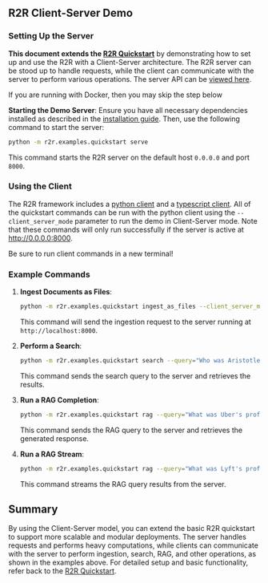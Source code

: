 
## R2R Client-Server Demo

### Setting Up the Server

**This document extends the [R2R Quickstart](/getting-started/quickstart)** by demonstrating how to set up and use the R2R with a Client-Server architecture. The R2R server can be stood up to handle requests, while the client can communicate with the server to perform various operations. The server API can be [viewed here](/getting-started/r2r-api).

<Callout type="warning" emoji="🐳">
If you are running with Docker, then you may skip the step below
</Callout>

**Starting the Demo Server**:
   Ensure you have all necessary dependencies installed as described in the [installation guide](/getting-started/installation). Then, use the following command to start the server:
   ```bash filename="bash" copy
   python -m r2r.examples.quickstart serve
   ```
   This command starts the R2R server on the default host `0.0.0.0` and port `8000`.

### Using the Client

The R2R framework includes a [python client](https://github.com/SciPhi-AI/R2R/blob/main/r2r/main/r2r_client.py) and a [typescript client](https://github.com/SciPhi-AI/r2r-js/blob/main/src/r2rClient.ts). All of the quickstart commands can be run with the python client using the `--client_server_mode` parameter to run the demo in Client-Server mode. Note that these commands will only run successfully if the server is active at http://0.0.0.0:8000.

<Callout type="warning" emoji="️⚠️">
   Be sure to run client commands in a new terminal!
</Callout>

### Example Commands

1. **Ingest Documents as Files**:
   ```bash filename="bash" copy
   python -m r2r.examples.quickstart ingest_as_files --client_server_mode
   ```
   This command will send the ingestion request to the server running at `http://localhost:8000`.

2. **Perform a Search**:
   ```bash filename="bash" copy
   python -m r2r.examples.quickstart search --query="Who was Aristotle?" --client_server_mode
   ```
   This command sends the search query to the server and retrieves the results.

3. **Run a RAG Completion**:
   ```bash filename="bash" copy
   python -m r2r.examples.quickstart rag --query="What was Uber's profit in 2020?" --client_server_mode
   ```
   This command sends the RAG query to the server and retrieves the generated response.

4. **Run a RAG Stream**:
   ```bash filename="bash" copy
   python -m r2r.examples.quickstart rag --query="What was Lyft's profit in 2020?" --streaming=true --client_server_mode
   ```
   This command streams the RAG query results from the server.

## Summary

By using the Client-Server model, you can extend the basic R2R quickstart to support more scalable and modular deployments. The server handles requests and performs heavy computations, while clients can communicate with the server to perform ingestion, search, RAG, and other operations, as shown in the examples above. For detailed setup and basic functionality, refer back to the [R2R Quickstart](/getting-started/quickstart).